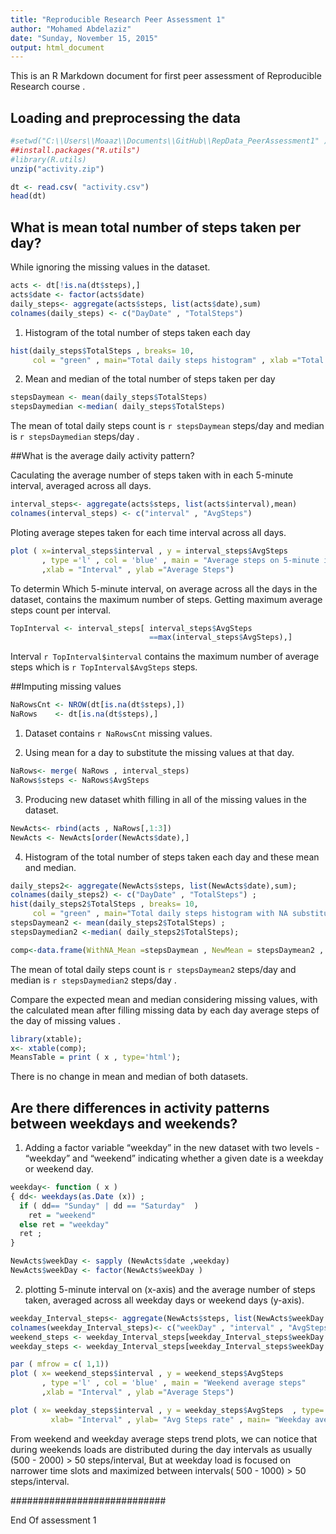 ```yaml
---
title: "Reproducible Research Peer Assessment 1"
author: "Mohamed Abdelaziz"
date: "Sunday, November 15, 2015"
output: html_document
---
```


This is an R Markdown document for first peer assessment of Reproducible Research course . 

## Loading and preprocessing the data
```r
#setwd("C:\\Users\\Moaaz\\Documents\\GitHub\\RepData_PeerAssessment1" );
##install.packages("R.utils")
#library(R.utils)
unzip("activity.zip")

```
```r
dt <- read.csv( "activity.csv")
head(dt)
```

## What is mean total number of steps taken per day?
While  ignoring the missing values in the dataset.

```r
acts <- dt[!is.na(dt$steps),]
acts$date <- factor(acts$date) 
daily_steps<- aggregate(acts$steps, list(acts$date),sum)
colnames(daily_steps) <- c("DayDate" , "TotalSteps")
```

1. Histogram of the total number of steps taken each day

```r
hist(daily_steps$TotalSteps , breaks= 10, 
     col = "green" , main="Total daily steps histogram" , xlab ="Total steps count") 
```

2. Mean and median of the total number of steps taken per day

```r
stepsDaymean <- mean(daily_steps$TotalSteps)
stepsDaymedian <-median( daily_steps$TotalSteps)
```
The mean of total daily steps count is `r stepsDaymean` steps/day  and median is `r stepsDaymedian` steps/day  .


##What is the average daily activity pattern?

Caculating the average number of steps taken with in each 5-minute interval, averaged across all days.

```r
interval_steps<- aggregate(acts$steps, list(acts$interval),mean)
colnames(interval_steps) <- c("interval" , "AvgSteps")
```
Ploting average stepes taken for each time interval across all days.

```r
plot ( x=interval_steps$interval , y = interval_steps$AvgSteps 
       , type ='l' , col = 'blue' , main = "Average steps on 5-minute interval" 
       ,xlab = "Interval" , ylab ="Average Steps")
```

To determin Which 5-minute interval, on average across all the days in the dataset, contains the maximum number of steps. Getting maximum average steps count per interval.

```r
TopInterval <- interval_steps[ interval_steps$AvgSteps
                               ==max(interval_steps$AvgSteps),]

```

Interval `r TopInterval$interval` contains the maximum number of average steps which is `r TopInterval$AvgSteps` steps.

##Imputing missing values
```r
NaRowsCnt <- NROW(dt[is.na(dt$steps),])
NaRows    <- dt[is.na(dt$steps),]

```
1. Dataset contains `r NaRowsCnt` missing values.

2. Using mean for a day to substitute the missing values at that day.

``` r
NaRows<- merge( NaRows , interval_steps)
NaRows$steps <- NaRows$AvgSteps
```

3. Producing new dataset whith filling in all of the missing values in the dataset.
``` r
NewActs<- rbind(acts , NaRows[,1:3])
NewActs <- NewActs[order(NewActs$date),] 
```


4. Histogram of the total number of steps taken each day and these mean and median.
``` r
daily_steps2<- aggregate(NewActs$steps, list(NewActs$date),sum);
colnames(daily_steps2) <- c("DayDate" , "TotalSteps") ;
hist(daily_steps2$TotalSteps , breaks= 10, 
     col = "green" , main="Total daily steps histogram with NA substituted") ;
stepsDaymean2 <- mean(daily_steps2$TotalSteps) ;
stepsDaymedian2 <-median( daily_steps2$TotalSteps);

comp<-data.frame(WithNA_Mean =stepsDaymean , NewMean = stepsDaymean2 , WithNA_Median= stepsDaymedian , NewMedian = stepsDaymedian2) 

```

  The mean of total daily steps count is `r stepsDaymean2` steps/day  and median is     `r stepsDaymedian2` steps/day  .
  
 Compare the expected mean and median considering missing values, with the calculated mean after filling missing data by each day average steps of the day of missing values . 

``` r
library(xtable);
x<- xtable(comp);
MeansTable = print ( x , type='html');

```
  
  There is no change in mean and median of both datasets. 


## Are there differences in activity patterns between weekdays and weekends?


1.  Adding a factor variable "weekday" in the new dataset <with filled NA> with two levels - "weekday" and "weekend" indicating whether a given date is a weekday or weekend day.

```r
weekday<- function ( x )  
{ dd<- weekdays(as.Date (x)) ;
  if ( dd== "Sunday" | dd == "Saturday"  ) 
    ret = "weekend" 
  else ret = "weekday"    
  ret ;
}

NewActs$weekDay <- sapply (NewActs$date ,weekday)
NewActs$weekDay <- factor(NewActs$weekDay )
```

2. plotting 5-minute interval on (x-axis) and the average number of steps taken, averaged across all weekday days or weekend days (y-axis).

```r
weekday_Interval_steps<- aggregate(NewActs$steps, list(NewActs$weekDay , NewActs$interval ), mean)
colnames(weekday_Interval_steps)<- c("weekDay" , "interval" , "AvgSteps")
weekend_steps <- weekday_Interval_steps[weekday_Interval_steps$weekDay == "weekend",]
weekday_steps <- weekday_Interval_steps[weekday_Interval_steps$weekDay == "weekday",]

par ( mfrow = c( 1,1))
plot ( x= weekend_steps$interval , y = weekend_steps$AvgSteps 
       , type ='l' , col = 'blue' , main = "Weekend average steps"  
       ,xlab = "Interval" , ylab ="Average Steps")

plot ( x= weekday_steps$interval , y = weekday_steps$AvgSteps  , type='l' , col = 'green',
         xlab= "Interval" , ylab= "Avg Steps rate" , main= "Weekday average steps")

```

From weekend and weekday average steps trend plots, we can notice that during weekends loads are distributed during the day intervals as usually (500 - 2000) > 50 steps/interval, 
But at weekday load is focused on narrower time slots and maximized between intervals( 500 - 1000) > 50 steps/interval.


################## ############################ ##################################
End Of assessment 1 


